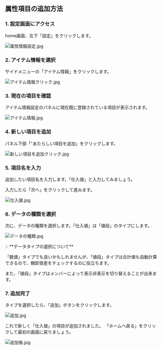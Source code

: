 ## 属性項目の追加方法

### 1. 設定画面にアクセス

home画面、左下「設定」をクリックします。

![属性情報設定.jpg](/images/quickstart/course-a/02-属性情報設定.jpg)

### 2. アイテム情報を選択

サイドメニューの「アイテム情報」をクリックします。

![アイテム情報クリック.jpg](/images/quickstart/course-a/02-アイテム情報クリック.jpg)

### 3. 現在の項目を確認

アイテム情報設定のパネルに現在既に登録されている項目が表示されます。

![アイテム情報.jpg](/images/quickstart/course-a/02-アイテム情報.jpg)

### 4. 新しい項目を追加

パネル下部「⁺あたらしい項目を追加」をクリックします。

![新しい項目を追加クリック.jpg](/images/quickstart/course-a/02-新しい項目を追加クリック.jpg)

### 5. 項目名を入力

追加したい項目名を入力します。「仕入値」と入力してみましょう。

入力したら「次へ」をクリックして進みます。

![仕入値.jpg](/images/quickstart/course-a/02-仕入値.jpg)

### 6. データの種類を選択

次に、データの種類を選択します。「仕入値」は「値段」のタイプにします。

![データの種類.jpg](/images/quickstart/course-a/02-データの種類.jpg)

<aside>
💡 **データタイプの選択について**

「数値」タイプでも良いかもしれませんが、「値段」タイプは合計値も自動計算できるので、棚卸資産をチェックするのに役立ちます。

また、「値段」タイプはメンバーによって表示非表示を切り替えることが出来ます。
</aside>

### 7. 追加完了

タイプを選択したら、「追加」ボタンをクリックします。

![追加.jpg](/images/quickstart/course-a/02-追加.jpg)

これで新しく「仕入値」の項目が追加されました。
「ホームへ戻る」をクリックして最初の画面に戻りましょう。

![追加後.jpg](/images/quickstart/course-a/02-追加後.jpg) 